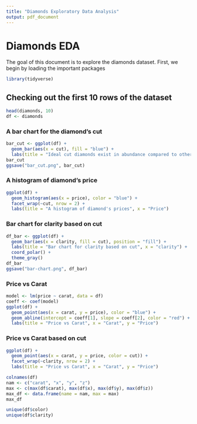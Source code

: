```yaml
---
title: "Diamonds Exploratory Data Analysis"
output: pdf_document
---
```


# Diamonds EDA

The goal of this document is to explore the diamonds dataset. First, we begin by loading the important packages

```r
library(tidyverse)
```
## Checking out the first 10 rows of the dataset

```r
head(diamonds, 10)
df <- diamonds
```

### A bar chart for the diamond's cut

```r
bar_cut <- ggplot(df) +
  geom_bar(aes(x = cut), fill = "blue") +
  labs(title = "Ideal cut diamonds exist in abundance compared to others", x = "cut", y = "count")
bar_cut
ggsave("bar_cut.png", bar_cut)
```


### A histogram of diamond's price

```r
ggplot(df) +
  geom_histogram(aes(x = price), color = "blue") +
  facet_wrap(~cut, nrow = 2) + 
  labs(title = "A histogram of diamond's prices", x = "Price")
```
### Bar chart for clarity based on cut

```r
df_bar <- ggplot(df) +
  geom_bar(aes(x = clarity, fill = cut), position = "fill") +
  labs(title = "Bar chart for clarity based on cut", x = "clarity") +
  coord_polar() +
  theme_gray()
df_bar
ggsave("bar-chart.png", df_bar)
```
### Price vs Carat

```r
model <- lm(price ~ carat, data = df)
coeff <- coef(model)
ggplot(df) +
  geom_point(aes(x = carat, y = price), color = "blue") +
  geom_abline(intercept = coeff[1], slope = coeff[2], color = "red") +
  labs(title = "Price vs Carat", x = "Carat", y = "Price")
```
### Price vs Carat based on cut

```r
ggplot(df) +
  geom_point(aes(x = carat, y = price, color = cut)) +
  facet_wrap(~clarity, nrow = 2) +
  labs(title = "Price vs Carat", x = "Carat", y = "Price")
```


```r
colnames(df)
nam <- c("carat", "x", "y", "z")
max <- c(max(df$carat), max(df$x), max(df$y), max(df$z))
max_df <- data.frame(name = nam, max = max)
max_df
```

```r
unique(df$color)
unique(df$clarity)
```



